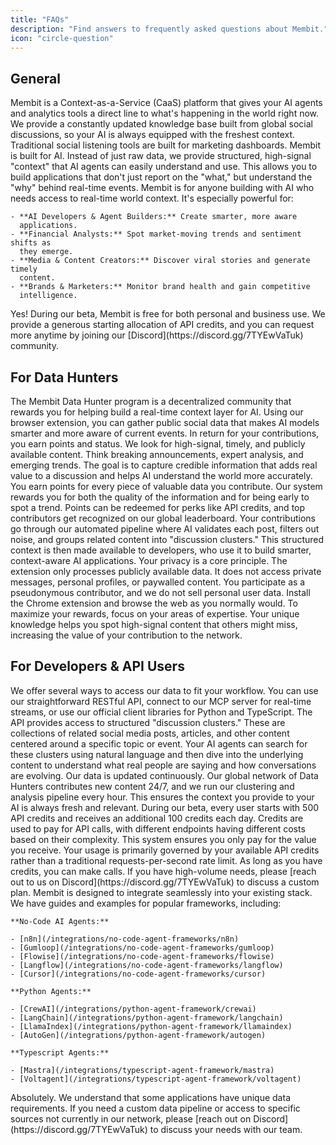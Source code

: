 ```yaml
---
title: "FAQs"
description: "Find answers to frequently asked questions about Membit."
icon: "circle-question"
---
```


## General

<AccordionGroup>
  <Accordion title="What is Membit?">
    Membit is a Context-as-a-Service (CaaS) platform that gives your AI agents
    and analytics tools a direct line to what's happening in the world right
    now. We provide a constantly updated knowledge base built from global social
    discussions, so your AI is always equipped with the freshest context.
  </Accordion>
  <Accordion title="How is Membit different from other data providers or social listening tools?">
    Traditional social listening tools are built for marketing dashboards.
    Membit is built for AI. Instead of just raw data, we provide structured,
    high-signal "context" that AI agents can easily understand and use. This
    allows you to build applications that don't just report on the "what," but
    understand the "why" behind real-time events.
  </Accordion>
  <Accordion title="Who is Membit for?">
    Membit is for anyone building with AI who needs access to real-time world
    context. It's especially powerful for:

    - **AI Developers & Agent Builders:** Create smarter, more aware
      applications.
    - **Financial Analysts:** Spot market-moving trends and sentiment shifts as
      they emerge.
    - **Media & Content Creators:** Discover viral stories and generate timely
      content.
    - **Brands & Marketers:** Monitor brand health and gain competitive
      intelligence.

  </Accordion>
  <Accordion title="Is Membit free to use during the beta period?">
    Yes! During our beta, Membit is free for both personal and business use. We
    provide a generous starting allocation of API credits, and you can request
    more anytime by joining our [Discord](https://discord.gg/7TYEwVaTuk)
    community.
  </Accordion>
</AccordionGroup>

## For Data Hunters

<AccordionGroup>
  <Accordion title="What is the Membit Data Hunter program?">
    The Membit Data Hunter program is a decentralized community that rewards you
    for helping build a real-time context layer for AI. Using our browser
    extension, you can gather public social data that makes AI models smarter
    and more aware of current events. In return for your contributions, you earn
    points and status.
  </Accordion>
  <Accordion title="What kind of content qualifies?">
    We look for high-signal, timely, and publicly available content. Think
    breaking announcements, expert analysis, and emerging trends. The goal is to
    capture credible information that adds real value to a discussion and helps
    AI understand the world more accurately.
  </Accordion>
  <Accordion title="How does the rewards system work?">
    You earn points for every piece of valuable data you contribute. Our system
    rewards you for both the quality of the information and for being early to
    spot a trend. Points can be redeemed for perks like API credits, and top
    contributors get recognized on our global leaderboard.
  </Accordion>
  <Accordion title="How is my contribution reviewed and used?">
    Your contributions go through our automated pipeline where AI validates each
    post, filters out noise, and groups related content into "discussion
    clusters." This structured context is then made available to developers, who
    use it to build smarter, context-aware AI applications.
  </Accordion>
  <Accordion title="What about privacy and data usage?">
    Your privacy is a core principle. The extension only processes publicly
    available data. It does not access private messages, personal profiles, or
    paywalled content. You participate as a pseudonymous contributor, and we do
    not sell personal user data.
  </Accordion>
  <Accordion title="How do I get started and contribute effectively?">
    Install the Chrome extension and browse the web as you normally would. To
    maximize your rewards, focus on your areas of expertise. Your unique
    knowledge helps you spot high-signal content that others might miss,
    increasing the value of your contribution to the network.
  </Accordion>
</AccordionGroup>

## For Developers & API Users

<AccordionGroup>
  <Accordion title="How can I access Membit's data?">
    We offer several ways to access our data to fit your workflow. You can use
    our straightforward RESTful API, connect to our MCP server for real-time
    streams, or use our official client libraries for Python and TypeScript.
  </Accordion>
  <Accordion title="What kind of data can I get from the Membit API?">
    The API provides access to structured "discussion clusters." These are
    collections of related social media posts, articles, and other content
    centered around a specific topic or event. Your AI agents can search for
    these clusters using natural language and then dive into the underlying
    content to understand what real people are saying and how conversations are
    evolving.
  </Accordion>
  <Accordion title="How up-to-date is the data?">
    Our data is updated continuously. Our global network of Data Hunters
    contributes new content 24/7, and we run our clustering and analysis
    pipeline every hour. This ensures the context you provide to your AI is
    always fresh and relevant.
  </Accordion>
  <Accordion title="What are API credits and how are they calculated?">
    During our beta, every user starts with 500 API credits and receives an
    additional 100 credits each day. Credits are used to pay for API calls, with
    different endpoints having different costs based on their complexity. This
    system ensures you only pay for the value you receive.
  </Accordion>
  <Accordion title="Are there rate limits for the API?">
    Your usage is primarily governed by your available API credits rather than a
    traditional requests-per-second rate limit. As long as you have credits, you
    can make calls. If you have high-volume needs, please
    [reach out to us on Discord](https://discord.gg/7TYEwVaTuk) to discuss a
    custom plan.
  </Accordion>
  <Accordion title="What integrations are available for Membit?">
    Membit is designed to integrate seamlessly into your existing stack. We have
    guides and examples for popular frameworks, including:

    **No-Code AI Agents:**

    - [n8n](/integrations/no-code-agent-frameworks/n8n)
    - [Gumloop](/integrations/no-code-agent-frameworks/gumloop)
    - [Flowise](/integrations/no-code-agent-frameworks/flowise)
    - [Langflow](/integrations/no-code-agent-frameworks/langflow)
    - [Cursor](/integrations/no-code-agent-frameworks/cursor)

    **Python Agents:**

    - [CrewAI](/integrations/python-agent-framework/crewai)
    - [LangChain](/integrations/python-agent-framework/langchain)
    - [LlamaIndex](/integrations/python-agent-framework/llamaindex)
    - [AutoGen](/integrations/python-agent-framework/autogen)

    **Typescript Agents:**

    - [Mastra](/integrations/typescript-agent-framework/mastra)
    - [Voltagent](/integrations/typescript-agent-framework/voltagent)

  </Accordion>
  <Accordion title="Can I request a custom data pipeline or specific data sources?">
    Absolutely. We understand that some applications have unique data
    requirements. If you need a custom data pipeline or access to specific
    sources not currently in our network, please
    [reach out on Discord](https://discord.gg/7TYEwVaTuk) to discuss your needs
    with our team.
  </Accordion>
</AccordionGroup>
